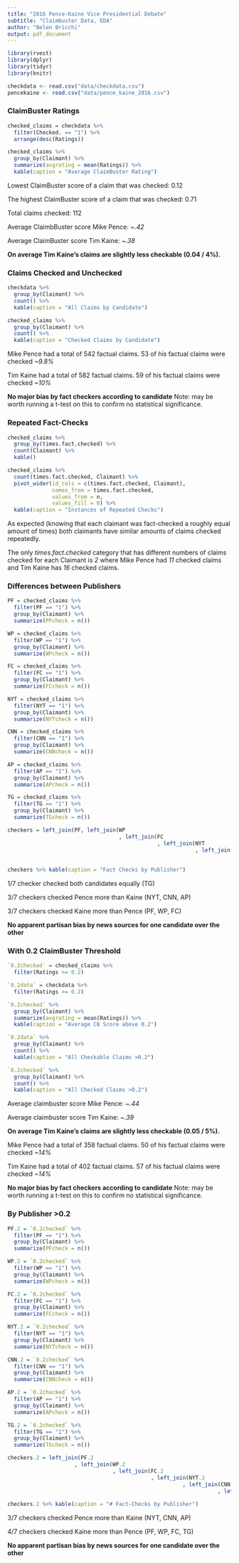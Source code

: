```yaml
---
title: "2016 Pence-Kaine Vice Presidential Debate"
subtitle: "Claimbuster Data, EDA"
author: "Belen Bricchi"
output: pdf_document
---
```


```r
library(rvest)
library(dplyr)
library(tidyr)
library(knitr)
```

```r
checkdata <- read.csv("data/checkdata.csv")
pencekaine <- read.csv("data/pence_kaine_2016.csv")
```

### ClaimBuster Ratings

```r
checked_claims = checkdata %>% 
  filter(Checked. == "1") %>% 
  arrange(desc(Ratings))

checked_claims %>% 
  group_by(Claimant) %>% 
  summarize(avgrating = mean(Ratings)) %>%
  kable(caption = "Average ClaimBuster Rating")
```

Lowest ClaimBuster score of a claim that was checked: 0.12

The highest ClaimBuster score of a claim that was checked: 0.71

Total claims checked: 112

Average ClaimbBuster score Mike Pence: *\~.42*

Average ClaimBuster score Tim Kaine: *\~.38*

**On average Tim Kaine's claims are slightly less checkable (0.04 / 4%).**

### Claims Checked and Unchecked

```r
checkdata %>% 
  group_by(Claimant) %>% 
  count() %>%
  kable(caption = "All Claims by Candidate")

checked_claims %>%
  group_by(Claimant) %>% 
  count() %>%
  kable(caption = "Checked Claims by Candidate")
```

Mike Pence had a total of 542 factual claims. 53 of his factual claims were checked *\~9.8%*

Tim Kaine had a total of 582 factual claims. 59 of his factual claims were checked *\~10%*

**No major bias by fact checkers according to candidate** Note: may be worth running a t-test on this to confirm no statistical significance.

### Repeated Fact-Checks

```r
checked_claims %>% 
  group_by(times.fact.checked) %>% 
  count(Claimant) %>%
  kable()
```

```r
checked_claims %>%
  count(times.fact.checked, Claimant) %>%
  pivot_wider(id_cols = c(times.fact.checked, Claimant),
              names_from = times.fact.checked, 
              values_from = n,
              values_fill = 0) %>%
  kable(caption = "Instances of Repeated Checks")
```

As expected (knowing that each claimant was fact-checked a roughly equal amount of times) both claimants have similar amounts of claims checked repeatedly.

The only *times.fact.checked* category that has different numbers of claims checked for each Claimant is *2* where Mike Pence had *11* checked claims and Tim Kaine has *16* checked claims.

### Differences between Publishers

```r
PF = checked_claims %>%
  filter(PF == "1") %>%
  group_by(Claimant) %>%
  summarize(PFcheck = n())

WP = checked_claims %>%
  filter(WP == "1") %>%
  group_by(Claimant) %>%
  summarize(WPcheck = n())

FC = checked_claims %>%
  filter(FC == "1") %>%
  group_by(Claimant) %>%
  summarize(FCcheck = n())

NYT = checked_claims %>%
  filter(NYT == "1") %>%
  group_by(Claimant) %>%
  summarize(NYTcheck = n())

CNN = checked_claims %>%
  filter(CNN == "1") %>%
  group_by(Claimant) %>%
  summarize(CNNcheck = n())

AP = checked_claims %>%
  filter(AP == "1") %>%
  group_by(Claimant) %>%
  summarize(APcheck = n())

TG = checked_claims %>%
  filter(TG == "1") %>%
  group_by(Claimant) %>%
  summarize(TGcheck = n())

checkers = left_join(PF, left_join(WP
                                   , left_join(FC
                                               , left_join(NYT
                                                           , left_join(CNN
                                                                       , left_join(AP, TG, 
                                                                                   by = "Claimant"))))))
checkers %>% kable(caption = "Fact Checks by Publisher")                                                                       
```

1/7 checker checked both candidates equally (TG)

3/7 checkers checked Pence more than Kaine (NYT, CNN, AP)

3/7 checkers checked Kaine more than Pence (PF, WP, FC)

**No apparent partisan bias by news sources for one candidate over the other**

### With 0.2 ClaimBuster Threshold

```r
`0.2checked` = checked_claims %>% 
  filter(Ratings >= 0.2)

`0.2data` = checkdata %>% 
  filter(Ratings >= 0.2)

`0.2checked` %>%
  group_by(Claimant) %>%
  summarize(avgrating = mean(Ratings)) %>% 
  kable(caption = "Average CB Score above 0.2")

`0.2data` %>%
  group_by(Claimant) %>%
  count() %>%
  kable(caption = "All Checkable Claims >0.2")

`0.2checked` %>%
  group_by(Claimant) %>%
  count() %>%
  kable(caption = "All Checked Claims >0.2")
```

Average claimbuster score Mike Pence: *\~.44*

Average claimbuster score Tim Kaine: *\~.39*

**On average Tim Kaine's claims are slightly less checkable (0.05 / 5%).**

Mike Pence had a total of 358 factual claims. 50 of his factual claims were checked *\~14%*

Tim Kaine had a total of 402 factual claims. 57 of his factual claims were checked *\~14%*

**No major bias by fact checkers according to candidate** Note: may be worth running a t-test on this to confirm no statistical significance.

### By Publisher \>0.2

```r
PF.2 = `0.2checked` %>%
  filter(PF == "1") %>%
  group_by(Claimant) %>%
  summarize(PFcheck = n())

WP.2 = `0.2checked` %>%
  filter(WP == "1") %>%
  group_by(Claimant) %>%
  summarize(WPcheck = n())

FC.2 = `0.2checked` %>%
  filter(FC == "1") %>%
  group_by(Claimant) %>%
  summarize(FCcheck = n())

NYT.2 = `0.2checked` %>%
  filter(NYT == "1") %>%
  group_by(Claimant) %>%
  summarize(NYTcheck = n())

CNN.2 = `0.2checked` %>%
  filter(CNN == "1") %>%
  group_by(Claimant) %>%
  summarize(CNNcheck = n())

AP.2 = `0.2checked` %>%
  filter(AP == "1") %>%
  group_by(Claimant) %>%
  summarize(APcheck = n())

TG.2 = `0.2checked` %>%
  filter(TG == "1") %>%
  group_by(Claimant) %>%
  summarize(TGcheck = n())

checkers.2 = left_join(PF.2
                     , left_join(WP.2
                                 , left_join(FC.2
                                             , left_join(NYT.2
                                                       , left_join(CNN.2
                                                                  , left_join(AP.2, TG.2, 
                                                                             by = "Claimant"))))))
checkers.2 %>% kable(caption = "# Fact-Checks by Publisher")                                                                      
```

3/7 checkers checked Pence more than Kaine (NYT, CNN, AP)

4/7 checkers checked Kaine more than Pence (PF, WP, FC, TG)

**No apparent partisan bias by news sources for one candidate over the other**
